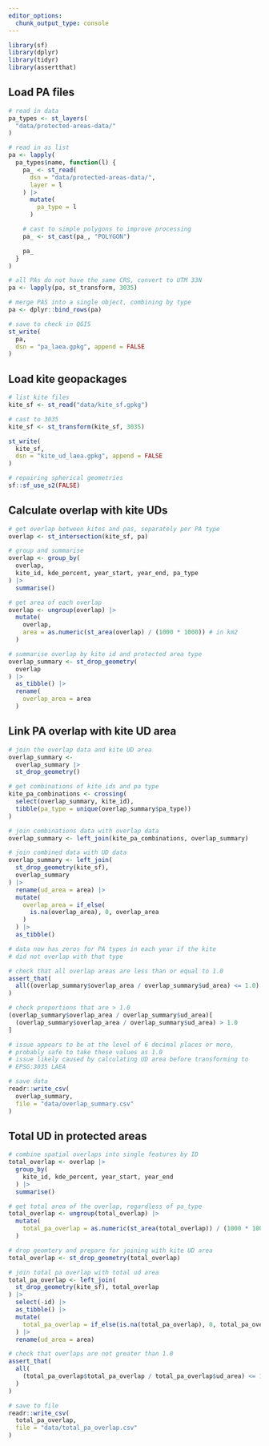 ```yaml
---
editor_options: 
  chunk_output_type: console
---
```


```r
library(sf)
library(dplyr)
library(tidyr)
library(assertthat)
```

## Load PA files

```r
# read in data
pa_types <- st_layers(
  "data/protected-areas-data/"
)

# read in as list
pa <- lapply(
  pa_types$name, function(l) {
    pa_ <- st_read(
      dsn = "data/protected-areas-data/",
      layer = l
    ) |>
      mutate(
        pa_type = l
      )

    # cast to simple polygons to improve processing
    pa_ <- st_cast(pa_, "POLYGON")

    pa_
  }
)

# all PAs do not have the same CRS, convert to UTM 33N
pa <- lapply(pa, st_transform, 3035)

# merge PAS into a single object, combining by type
pa <- dplyr::bind_rows(pa)

# save to check in QGIS
st_write(
  pa,
  dsn = "pa_laea.gpkg", append = FALSE
)
```

## Load kite geopackages

```r
# list kite files
kite_sf <- st_read("data/kite_sf.gpkg")

# cast to 3035
kite_sf <- st_transform(kite_sf, 3035)

st_write(
  kite_sf,
  dsn = "kite_ud_laea.gpkg", append = FALSE
)
```

```r
# repairing spherical geometries
sf::sf_use_s2(FALSE)
```

## Calculate overlap with kite UDs

```r
# get overlap between kites and pas, separately per PA type
overlap <- st_intersection(kite_sf, pa)

# group and summarise
overlap <- group_by(
  overlap,
  kite_id, kde_percent, year_start, year_end, pa_type
) |>
  summarise()

# get area of each overlap
overlap <- ungroup(overlap) |>
  mutate(
    overlap,
    area = as.numeric(st_area(overlap) / (1000 * 1000)) # in km2
  )

# summarise overlap by kite id and protected area type
overlap_summary <- st_drop_geometry(
  overlap
) |>
  as_tibble() |>
  rename(
    overlap_area = area
  )
```

## Link PA overlap with kite UD area

```r
# join the overlap data and kite UD area
overlap_summary <-
  overlap_summary |>
  st_drop_geometry()

# get combinations of kite ids and pa type
kite_pa_combinations <- crossing(
  select(overlap_summary, kite_id),
  tibble(pa_type = unique(overlap_summary$pa_type))
)

# join combinations data with overlap data
overlap_summary <- left_join(kite_pa_combinations, overlap_summary)

# join combined data with UD data
overlap_summary <- left_join(
  st_drop_geometry(kite_sf),
  overlap_summary
) |>
  rename(ud_area = area) |>
  mutate(
    overlap_area = if_else(
      is.na(overlap_area), 0, overlap_area
    )
  ) |>
  as_tibble()

# data now has zeros for PA types in each year if the kite
# did not overlap with that type

# check that all overlap areas are less than or equal to 1.0
assert_that(
  all((overlap_summary$overlap_area / overlap_summary$ud_area) <= 1.0)
)

# check proportions that are > 1.0
(overlap_summary$overlap_area / overlap_summary$ud_area)[
  (overlap_summary$overlap_area / overlap_summary$ud_area) > 1.0
]

# issue appears to be at the level of 6 decimal places or more,
# probably safe to take these values as 1.0
# issue likely caused by calculating UD area before transforming to
# EPSG:3035 LAEA

# save data
readr::write_csv(
  overlap_summary,
  file = "data/overlap_summary.csv"
)
```

## Total UD in protected areas

```r
# combine spatial overlaps into single features by ID
total_overlap <- overlap |>
  group_by(
    kite_id, kde_percent, year_start, year_end
  ) |>
  summarise()

# get total area of the overlap, regardless of pa_type
total_overlap <- ungroup(total_overlap) |>
  mutate(
    total_pa_overlap = as.numeric(st_area(total_overlap)) / (1000 * 1000)
  )

# drop geomtery and prepare for joining with kite UD area
total_overlap <- st_drop_geometry(total_overlap)
```

```r
# join total pa overlap with total ud area
total_pa_overlap <- left_join(
  st_drop_geometry(kite_sf), total_overlap
) |>
  select(-id) |>
  as_tibble() |>
  mutate(
    total_pa_overlap = if_else(is.na(total_pa_overlap), 0, total_pa_overlap)
  ) |>
  rename(ud_area = area)

# check that overlaps are not greater than 1.0
assert_that(
  all(
    (total_pa_overlap$total_pa_overlap / total_pa_overlap$ud_area) <= 1
  )
)

# save to file
readr::write_csv(
  total_pa_overlap,
  file = "data/total_pa_overlap.csv"
)
```

